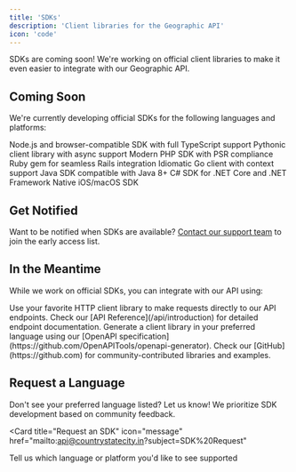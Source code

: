 ```yaml
---
title: 'SDKs'
description: 'Client libraries for the Geographic API'
icon: 'code'
---
```


<Note>
  SDKs are coming soon! We're working on official client libraries to make it even easier to integrate with our Geographic API.
</Note>

## Coming Soon

We're currently developing official SDKs for the following languages and platforms:

<CardGroup cols={2}>
  <Card title="JavaScript/TypeScript" icon="js" color="#f7df1e">
    Node.js and browser-compatible SDK with full TypeScript support
  </Card>
  <Card title="Python" icon="python" color="#3776ab">
    Pythonic client library with async support
  </Card>
  <Card title="PHP" icon="php" color="#777bb4">
    Modern PHP SDK with PSR compliance
  </Card>
  <Card title="Ruby" icon="gem" color="#cc342d">
    Ruby gem for seamless Rails integration
  </Card>
  <Card title="Go" icon="golang" color="#00add8">
    Idiomatic Go client with context support
  </Card>
  <Card title="Java" icon="java" color="#007396">
    Java SDK compatible with Java 8+
  </Card>
  <Card title=".NET" icon="microsoft" color="#512bd4">
    C# SDK for .NET Core and .NET Framework
  </Card>
  <Card title="Swift" icon="apple" color="#fa7343">
    Native iOS/macOS SDK
  </Card>
</CardGroup>

## Get Notified

Want to be notified when SDKs are available? [Contact our support team](mailto:api@countrystatecity.in) to join the early access list.

## In the Meantime

While we work on official SDKs, you can integrate with our API using:

<Steps>
  <Step title="Direct HTTP Requests">
    Use your favorite HTTP client library to make requests directly to our API endpoints. Check our [API Reference](/api/introduction) for detailed endpoint documentation.
  </Step>
  
  <Step title="OpenAPI Generator">
    Generate a client library in your preferred language using our [OpenAPI specification](https://github.com/OpenAPITools/openapi-generator).
  </Step>
  
  <Step title="Community Libraries">
    Check our [GitHub](https://github.com) for community-contributed libraries and examples.
  </Step>
</Steps>

## Request a Language

Don't see your preferred language listed? Let us know! We prioritize SDK development based on community feedback.

<Card 
  title="Request an SDK" 
  icon="message" 
  href="mailto:api@countrystatecity.in?subject=SDK%20Request"
>
  Tell us which language or platform you'd like to see supported
</Card>
